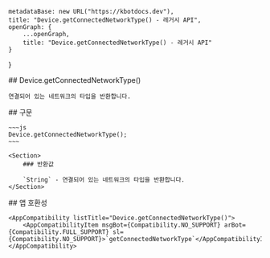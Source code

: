 
    metadataBase: new URL("https://kbotdocs.dev"),
    title: "Device.getConnectedNetworkType() - 레거시 API",
    openGraph: {
        ...openGraph,
        title: "Device.getConnectedNetworkType() - 레거시 API"
    }
}

<Section>
    ## Device.getConnectedNetworkType()

    연결되어 있는 네트워크의 타입을 반환합니다.
</Section>
<Section>
    ## 구문

    ~~~js
    Device.getConnectedNetworkType();
    ~~~

    <Section>
        ### 반환값

        `String` - 연결되어 있는 네트워크의 타입을 반환합니다.
    </Section>
</Section>
<Section>
    ## 앱 호환성

    <AppCompatibility listTitle="Device.getConnectedNetworkType()">
        <AppCompatibilityItem msgBot={Compatibility.NO_SUPPORT} arBot={Compatibility.FULL_SUPPORT} sl={Compatibility.NO_SUPPORT}>`getConnectedNetworkType`</AppCompatibilityItem>
    </AppCompatibility>
</Section>